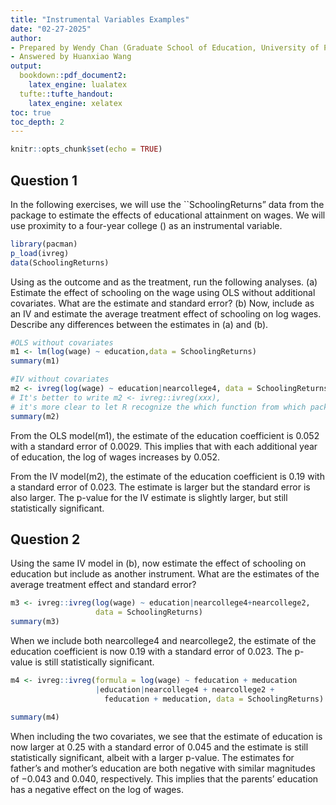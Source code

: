 ```yaml
---
title: "Instrumental Variables Examples"
date: "02-27-2025"
author:
- Prepared by Wendy Chan (Graduate School of Education, University of Pennsylvania)
- Answered by Huanxiao Wang
output:
  bookdown::pdf_document2:
    latex_engine: lualatex
  tufte::tufte_handout:
    latex_engine: xelatex
toc: true
toc_depth: 2
---
```


```r
knitr::opts_chunk$set(echo = TRUE)
```

\newpage

## Question 1

In the following exercises, we will use the \`\`SchoolingReturns" data from the \textsc{ivreg} package to estimate the effects of educational attainment on wages. We will use proximity to a four-year college (\textsc{nearcollege4}) as an instrumental variable.

```r
library(pacman)
p_load(ivreg)
data(SchoolingReturns)
```

Using \textsc{wage} as the outcome and \textsc{education} as the treatment, run the following analyses. (a) Estimate the effect of schooling on the \textbf{log} wage using OLS without additional covariates. What are the estimate and standard error? (b) Now, include \textsc{nearcollege4} as an IV and estimate the average treatment effect of schooling on log wages. Describe any differences between the estimates in (a) and (b).

```r
#OLS without covariates
m1 <- lm(log(wage) ~ education,data = SchoolingReturns)
summary(m1)

#IV without covariates
m2 <- ivreg(log(wage) ~ education|nearcollege4, data = SchoolingReturns)
# It's better to write m2 <- ivreg::ivreg(xxx), 
# it's more clear to let R recognize the which function from which package
summary(m2)
```

From the OLS model(m1), the estimate of the education coefficient is 0.052 with a standard error of 0.0029. This implies that with each additional year of education, the log of wages increases by 0.052.

From the IV model(m2), the estimate of the education coefficient is 0.19 with a standard error of 0.023. The estimate is larger but the standard error is also larger. The p-value for the IV estimate is slightly larger, but still statistically significant.

## Question 2

Using the same IV model in (b), now estimate the effect of schooling on education but include \textsc{nearcollege2} as another instrument. What are the estimates of the average treatment effect and standard error?

```r
m3 <- ivreg::ivreg(log(wage) ~ education|nearcollege4+nearcollege2, 
                   data = SchoolingReturns)
summary(m3)
```

When we include both nearcollege4 and nearcollege2, the estimate of the education coefficient is now 0.19 with a standard error of 0.023. The p-value is still statistically significant.

```r
m4 <- ivreg::ivreg(formula = log(wage) ~ feducation + meducation 
                   |education|nearcollege4 + nearcollege2 + 
                     feducation + meducation, data = SchoolingReturns)

summary(m4)
```

When including the two covariates, we see that the estimate of education is now larger at 0.25 with a standard error of 0.045 and the estimate is still statistically significant, albeit with a larger p-value. The estimates for father’s and mother’s education are both negative with similar magnitudes of −0.043 and 0.040, respectively. This implies that the parents’ education has a negative effect on the log of wages.

